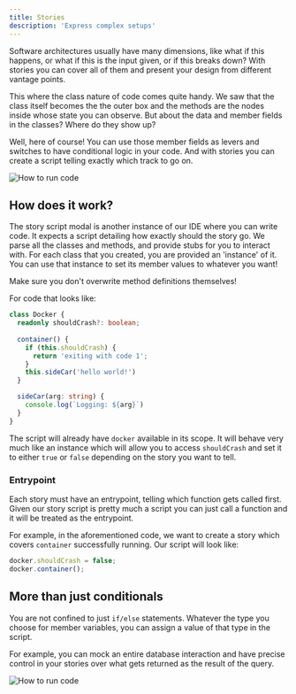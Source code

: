 ```yaml
---
title: Stories
description: 'Express complex setups'
---
```


Software architectures usually have many dimensions, like what if this happens, or what if this is the input given, or if this breaks down?
With stories you can cover all of them and present your design from different vantage points.

This where the class nature of code comes quite handy. We saw that the class itself becomes the the outer box and the methods are the
nodes inside whose state you can observe. But about the data and member fields in the classes? Where do they show up?

Well, here of course! You can use those member fields as levers and switches to have conditional logic in your code. And with stories you can
create a script telling exactly which track to go on.

<Frame>
  <img
    className="hidden dark:block"
    src="https://cdn.statically.io/img/raw.githubusercontent.com/iostreamer-X/public/main/stories.gif"
    alt="How to run code"
  />
</Frame>

## How does it work?

The story script modal is another instance of our IDE where you can write code. It expects a script detailing how exactly should the story go.
We parse all the classes and methods, and provide stubs for you to interact with. For each class that you created, you are provided an 'instance' of it.
You can use that instance to set its member values to whatever you want!

<Warning>Make sure you don't overwrite method definitions themselves!</Warning>

For code that looks like:
```typescript
class Docker {
  readonly shouldCrash?: boolean;
  
  container() {
    if (this.shouldCrash) {
      return 'exiting with code 1';
    }
    this.sideCar('hello world!')
  }

  sideCar(arg: string) {
    console.log(`Logging: ${arg}`)
  }
}
```

The script will already have `docker` available in its scope. It will behave very much like an instance which
will allow you to access `shouldCrash` and set it to either `true` or `false` depending on the story you want to tell.

### Entrypoint

Each story must have an entrypoint, telling which function gets called first. Given our story script is pretty much a script
you can just call a function and it will be treated as the entrypoint. 

For example, in the aforementioned code, we want to create a story which covers `container` successfully running. Our script will look like:
```typescript
docker.shouldCrash = false;
docker.container();
```

## More than just conditionals

You are not confined to just `if/else` statements. Whatever the type you choose for member variables, you can assign a value of that type in the script.

For example, you can mock an entire database interaction and have precise control in your stories over what gets returned as the result of the query.

<Frame>
  <img
    className="hidden dark:block"
    src="https://cdn.statically.io/img/raw.githubusercontent.com/iostreamer-X/public/main/script.gif"
    alt="How to run code"
  />
</Frame>



